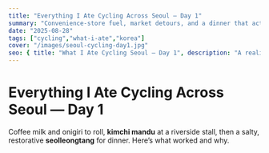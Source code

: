```yaml
---
title: "Everything I Ate Cycling Across Seoul — Day 1"
summary: "Convenience-store fuel, market detours, and a dinner that actually helps you recover."
date: "2025-08-28"
tags: ["cycling","what-i-ate","korea"]
cover: "/images/seoul-cycling-day1.jpg"
seo: { title: "What I Ate Cycling Seoul — Day 1", description: "A realistic, ride-tested day of eats across Seoul’s river paths." }
---
```


# Everything I Ate Cycling Across Seoul — Day 1

Coffee milk and onigiri to roll, **kimchi mandu** at a riverside stall, then a salty, restorative **seolleongtang** for dinner. Here’s what worked and why.
